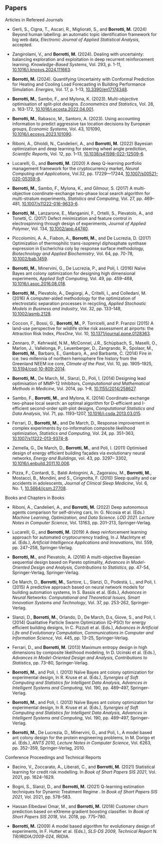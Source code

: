 ## Papers {.central}

[Articles in Refereed Journals]{.blue}

-   Gerli, S., Cigna, T., Ascari, R., Migliorati, S., and **Borrotti, M.** (2024) Beyond human labelling: an automatic topic identification framework for big web data, *Electronic Journal of Applied Statistical Analysis*, accepted.

-   Zangirolami, V., and **Borrotti, M.** (2024). Dealing with uncertainty: balancing exploration and exploitation in deep recurrent reinforcement learning. *Knowledge-Based Systems*, Vol. 293, p. 1-11, [10.1016/j.knosys.2024.111663](https://dx.doi.org/10.1016/j.knosys.2024.111663).

-   **Borrotti, M.** (2024). Quantifying Uncertainty with Conformal Prediction for Heating and Cooling Load Forecasting in Building Performance Simulation. *Energies*, Vol. 17, p. 1-13, [10.3390/en17174348](https://dx.doi.org/10.3390/en17174348).

-   **Borrotti, M.**, Sambo, F., and Mylona, K. (2023). Multi-objective optimisation of split-plot designs. *Econometrics and Statistics*, Vol. 28, p. 163-172, [10.1016/j.ecosta.2022.04.001](https://dx.doi.org/10.1016/j.ecosta.2022.04.001).

-   **Borrotti, M.**, Rabasco, M., Santoro, A. (2023). Using accounting information to predict aggressive tax location decisions by European groups, *Economic Systems*, Vol. 43, 101090, [10.1016/j.ecosys.2023.101090](https://dx.doi.org/10.1016/j.ecosys.2023.101090).

-   Riboni, A., Ghioldi, N., Candelieri, A., and **Borrotti, M.** (2022) Bayesian optimization and deep learning for steering wheel angle prediction, *Scientific Reports*, Vol. 12, pp. 1–13, [10.1038/s41598-022-12509-6](https://dx.doi.org/10.1038/s41598-022-12509-6).

-   Lucarelli, G., and **Borrotti, M.** (2020) A deep Q-learning portfolio management framework for the cryptocurrency market, *Neural Computing and Applications*, Vol.32, pp. 17229—17244, [10.1007/s00521-020-05359-8](https://dx.doi.org/10.1007/s00521-020-05359-8).

-   **Borrotti, M.**, Sambo, F., Mylona, K., and Gilmour, S. (2017) A multi-objective coordinate-exchange two-phase local search algorithm for multi-stratum experiments, *Statistics and Computing*, Vol. 27, pp. 469–481, [10.1007/s11222-016-9633-6](https://dx.doi.org/10.1007/s11222-016-9633-6).

-   **Borrotti, M.**, Lanzarone, E., Manganini, F., Ortelli, S., Pievatolo, A., and Tonetti, C. (2017) Defect minimization and feature control in electrospinning through design of experiments, *Journal of Applied Polymer*, Vol. 134, [10.1002/app.44740](https://dx.doi.org/10.1002/app.44740).

-   Piccolomini, A. A., Fiabon, A., **Borrotti, M.**, and De Lucrezia, D. (2017) Optimization of thermophilic trans-isoprenyl diphosphate synthase expression in Escherichia coly by response surface methodology, *Biotechnology and Applied Biochemistry*, Vol. 64, pp. 70-78, [10.1002/bab.1459](https://dx.doi.org/10.1002/bab.1459).

-   **Borrotti, M.**, Minervini, G., De Lucrezia, P., and Poli, I. (2016) Naïve Bayes ant colony optimization for designing high dimensional experiments, *Applied Soft Computing*, Vol. 49, pp. 459–468, [10.1016/j.asoc.2016.08.018](https://dx.doi.org/10.1016/j.asoc.2016.08.018).

-   **Borrotti, M.**, Pievatolo, A., Degiorgi, A., Critelli, I., and Colledani, M. (2016) A computer-aided methodology for the optimization of electrostatic separation processes in recycling, *Applied Stochastic Models in Business and Industry*, Vol. 32, pp. 133–148, [10.1002/asmb.2128](https://dx.doi.org/10.1002/asmb.2128).

-   Coccon, F., Bossi, G., **Borrotti, M.**, P. Torricelli, and P. Franzoi (2015) A land-use perspective for wildlife strike risk assessment at airports: the Attraction Risk Index, *PlosOne*, Vol. 10, [10.1371/journal.pone.0128363](https://dx.doi.org/10.1371/journal.pone.0128363).

-   Zennaro, P., Kehrwald, N.M., McConnel, J.R., Schüpbach, S., Maselli, O., Marlon, J., Vallelonga, P., Leuenberger, D., Zangrando, R., Spolaor, M., **Borrotti, M.**, Barbaro, E., Gambaro, A., and Barbante, C. (2014) Fire in ice: two millennia of northern hemisphere fire history from the Greenland NEEM ice core, *Climate of the Past*, Vol. 10, pp. 1905–1925, [10.5194/cpd-10-809-2014](https://dx.doi.org/10.5194/cpd-10-809-2014).

-   **Borrotti, M.**, De March, M., Slanzi, D., Poli, I. (2014) Designing lead optimisation of MMP-12 Inhibitors, *Computational and Mathematical Methods in Medicine*, Vol. 2014, pp. 1–8, [10.1155/2014/258627](https://dx.doi.org/10.1155/2014/258627).

-   Sambo, F., **Borrotti, M.**, and Mylona, K. (2014) Coordinate-exchange two-phase local search: an optimal algorithm for D-efficient and I-efficient second-order split-plot designs, *Computational Statistics and Data Analysis*, Vol. 71, pp. 1193–1207, [10.1016/j.csda.2013.03.015](https://dx.doi.org/10.1016/j.csda.2013.03.015).

-   Ferrari, D., **Borrotti, M.**, and De March, D., Response improvement in complex experiments by co-information composite likelihood optimization, *Statistics and Computing*, Vol. 24, pp. 351–363, [10.1007/s11222-013-9374-8](https://dx.doi.org/10.1007/s11222-013-9374-8).

-   Zemella, G., De March, D., **Borrotti, M.**, and Poli, I. (2011) Optimised design of energy efficient building façades via evolutionary neural networks, *Energy and Buildings*, vol. 43, pp. 3297– 3302, [10.1016/j.enbuild.2011.10.006](https://dx.doi.org/10.1016/j.enbuild.2011.10.006).

-   Pizza, F., Contardi, S., Baldi Antognini, A., Zagoraiou, M., **Borrotti, M.**, Mostacci, B., Mondini, and S., Cirignotta, F. (2010) Sleep quality and car accidents in adolescents, *Journal of Clinical Sleep Medicine*, Vol. 6, No. 1, [10.5664/jcsm.27708](https://dx.doi.org/10.5664/jcsm.27708).

[Books and Chapters in Books]{.blue}

-   Riboni, A., Candelieri, A., and **Borrotti, M.** (2022) Deep autonomous agents comparison for self-driving cars, In: G. Nicosia et al. (Eds.) *Machine Learning, Optimization, and Data Science. LOD 2021. Lecture Notes in Computer Science*, Vol. 13163, pp. 201–213, Springer-Verlag.

-   Lucarelli, G., and **Borrotti, M.** (2019) A deep reinforcement learning approach for automated cryptocurrency trading, In J. MacIntyre et al. (Eds.), *Artificial Intelligence Applications and Innovations*, Vol. 559, pp. 247–258, Springer-Verlag.

-   **Borrotti, M.**, and Pievatolo, A. (2016) A multi-objective Bayesian sequential design based on Pareto optimality, *Advances in Model-Oriented Design and Analysis, Contributions to Statistics*, pp. 47-54, Springer-Verlag, Springer-Verlag.

-   De March, D., **Borrotti, M.**, Sartore, L., Slanzi, D., Podestà, L., and Poli, I. (2015) A predictive approach based on neural network models for building automation systems, In S. Bassis et al. (Eds.), *Advances in Neural Networks: Computational and Theoretical Issues, Smart Innovation Systems and Technology*, Vol. 37, pp. 253-262, Springer-Verlag.

-   Slanzi, D., **Borrotti, M.**, Orlando, D., De March, D.s, Giove, S., and Poli, I. (2014) Qualitative Particle Swarm Optimization (Q-PSO) for energy efficient building designs, In C. Pizzuti et al. (Eds.), *Advances in Artificial Life and Evolutionary Computation, Communications in Computer and Information Science*, Vol. 445, pp. 13–25, Springer-Verlag.

-   Ferrari, D., and **Borrotti, M.** (2013) Maximum entropy design in high dimensions by composite likelihood modeling, In D. Ucínski et al. (Eds.), *Advances in Model-Oriented Design and Analysis, Contributions to Statistics*, pp. 73–80, Springer-Verlag.

-   **Borrotti, M.**, and Poli, I. (2013) Naïve Bayes ant colony optimization for experimental design, In R. Kruse et al. (Eds.), *Synergies of Soft Computing and Statistics for Intelligent Data Analysis, Advances in Intelligent Systems and Computing*, Vol. 190, pp. 489–497, Springer-Verlag.

-   **Borrotti, M.**, and Poli, I. (2013) Naïve Bayes ant colony optimization for experimental design, In R. Kruse et al. (Eds.), *Synergies of Soft Computing and Statistics for Intelligent Data Analysis, Advances in Intelligent Systems and Computing*, Vol. 190, pp. 489–497, Springer-Verlag.

-   **Borrotti, M.**, De Lucrezia, D., Minervini, G., and Poli, I., A model based ant colony design for the protein engineering problems, In M. Dorigo et al. (Eds.), *ANTS 2010, Lecture Notes in Computer Science*, Vol. 6263, pp. 352–359, Springer-Verlag, 2010.

[Conference Proceedings and Technical Reports]{.blue}

-   Bacino, V., Zoccarato, A., Liberati, C., and **Borrotti, M.** (2021) Statistical learning for credit risk modelling. In *Book of Short Papers SIS 2021*, Vol. 2021, pp. 1624–1629.

-   Bogni, S., Slanzi, D., and **Borrotti, M.** (2021) Q-learning estimation techniques for Dynamic Treatment Regime . In *Book of Short Papers SIS 2021*, Vol. 2021, pp. 578–583.

-   Hassan Elbedawi Omar, M., and **Borrotti, M.** (2018) Customer churn prediction based on eXtreme gradient boosting classifier. In *Book of Short Papers SIS 2018*, Vol. 2018, pp. 775–780.

-   **Borrotti, M.** (2009) A model based algorithm for evolutionary design of experiments, In F. Hutter et al. (Eds.), *SLS-DS 2009, Technical Report N. TR/IRIDIA/2009-024*, IRIDIA.
